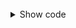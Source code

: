 
<EnlargePicker />

<br/>

<details>
<summary>Show code</summary>
<p>

<Tabs>
<TabItem value="jsx" label="JSX">

```typescript
const EnlargePicker = () => {
  const [rating, setRating] = React.useState<number | null>(null);

  return (
    <StarPicker //
      className="enlargeStar"
      value={rating}
      onChange={setRating}
    />
  );
};
```
</TabItem>
<TabItem value="css" label="CSS">

```css
/* definitions for an "enlargeStar" class */
.StarPicker.enlargeStar .StarPickerButton {
  transition: transform 0.2s ease-in-out, color 0.4s;
}
.StarPicker.enlargeStar .StarPickerButton.selected {
  text-shadow: rgb(173, 140, 6) 1px 1px 1px;
  transform: scale(1.2);
}
```

</TabItem>
</Tabs>

</p>
</details>

